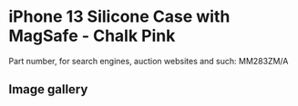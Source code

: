 
# iPhone 13 Silicone Case with MagSafe - Chalk Pink

Part number, for search engines, auction websites and such: MM283ZM/A

## Image gallery

<div style={{ width: '100%', maxWidth: '768px' }}>
<GalleryComponent
    images={[
      {
        original: "/everysource/MM283.webp",
        thumbnail: "/everypreview/MM283.webp",
      },
      {
        original: "/everysource/MM283_AV1.webp",
        thumbnail: "/everypreview/MM283_AV1.webp",
      },
      {
        original: "/everysource/MM283_AV2.webp",
        thumbnail: "/everypreview/MM283_AV2.webp",
      },
      {
        original: "/everysource/MM283_AV3.webp",
        thumbnail: "/everypreview/MM283_AV3.webp",
      },
      {
        original: "/everysource/MM283_AV4.webp",
        thumbnail: "/everypreview/MM283_AV4.webp",
      },
      {
        original: "/everysource/MM283_AV5.webp",
        thumbnail: "/everypreview/MM283_AV5.webp",
      },
      {
        original: "/everysource/MM283_AV6.webp",
        thumbnail: "/everypreview/MM283_AV6.webp",
      },
      {
        original: "/everysource/MM283_AV7.webp",
        thumbnail: "/everypreview/MM283_AV7.webp",
      }
    ]}
  />
</div>